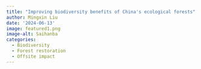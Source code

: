 ```yaml
---
title: "Improving biodiversity benefits of China's ecological forests"
author: Mingxin Liu
date: '2024-06-13'
image: featured1.png
image-alt: Saihanba
categories:
  - Biodiversity
  - Forest restoration
  - Offsite impact
---
```

